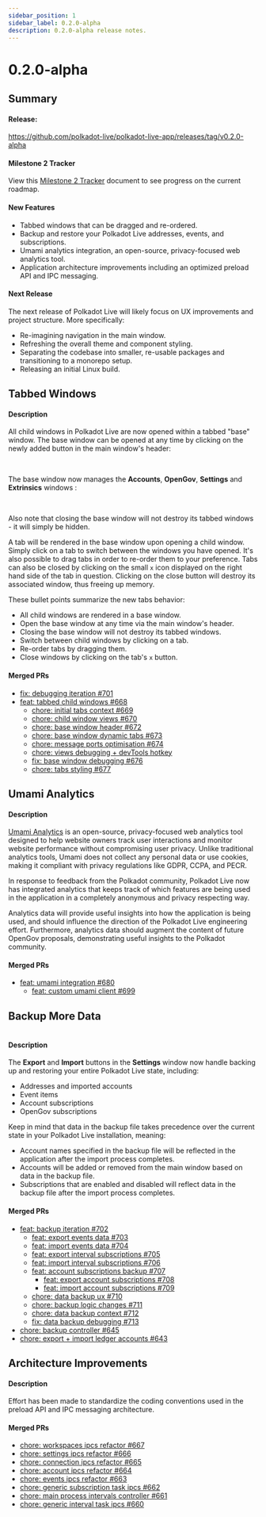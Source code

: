```yaml
---
sidebar_position: 1
sidebar_label: 0.2.0-alpha
description: 0.2.0-alpha release notes.
---
```



# 0.2.0-alpha

## Summary

#### Release:

https://github.com/polkadot-live/polkadot-live-app/releases/tag/v0.2.0-alpha 

#### Milestone 2 Tracker

View this [Milestone 2 Tracker](https://docs.google.com/spreadsheets/d/1OnDXC8sXcX6DqMHZxLTVo6zQuEkEuZgBTIZHfpDoXLg/edit?usp=sharing) document to see progress on the current roadmap.

#### New Features

- Tabbed windows that can be dragged and re-ordered.
- Backup and restore your Polkadot Live addresses, events, and subscriptions.
- Umami analytics integration, an open-source, privacy-focused web analytics tool. 
- Application architecture improvements including an optimized preload API and IPC messaging.

#### Next Release

The next release of Polkadot Live will likely focus on UX improvements and project structure. More specifically:

- Re-imagining navigation in the main window.
- Refreshing the overall theme and component styling.
- Separating the codebase into smaller, re-usable packages and transitioning to a monorepo setup. 
- Releasing an initial Linux build.

## Tabbed Windows

#### Description

All child windows in Polkadot Live are now opened within a tabbed "base" window. The base window can be opened at any time by clicking on the newly added button in the main window's header:

<Img url="/img/releases/0-2-0-alpha/img-01.jpg" maxHeight="40px" />

<br />The base window now manages the **Accounts**, **OpenGov**, **Settings** and **Extrinsics** windows :

<Img url="/img/releases/0-2-0-alpha/img-02.jpg" maxHeight="240px" />

<br />Also note that closing the base window will not destroy its tabbed windows - it will simply be hidden.

A tab will be rendered in the base window upon opening a child window. Simply click on a tab to switch between the windows you have opened. It's also possible to drag tabs in order to re-order them to your preference. Tabs can also be closed by clicking on the small `x` icon displayed on the right hand side of the tab in question. Clicking on the close button will destroy its associated window, thus freeing up memory.

These bullet points summarize the new tabs behavior:
- All child windows are rendered in a base window.
- Open the base window at any time via the main window's header.
- Closing the base window will not destroy its tabbed windows.
- Switch between child windows by clicking on a tab.
- Re-order tabs by dragging them.
- Close windows by clicking on the tab's `x` button.

#### Merged PRs

- [fix: debugging iteration #701](https://github.com/polkadot-live/polkadot-live-app/pull/701)
- [feat: tabbed child windows #668](https://github.com/polkadot-live/polkadot-live-app/pull/668)
  - [chore: initial tabs context #669](https://github.com/polkadot-live/polkadot-live-app/pull/669)
  - [chore: child window views #670](https://github.com/polkadot-live/polkadot-live-app/pull/670)
  - [chore: base window header #672](https://github.com/polkadot-live/polkadot-live-app/pull/672)
  - [chore: base window dynamic tabs #673](https://github.com/polkadot-live/polkadot-live-app/pull/673)
  - [chore: message ports optimisation #674](https://github.com/polkadot-live/polkadot-live-app/pull/674)
  - [chore: views debugging + devTools hotkey](https://github.com/polkadot-live/polkadot-live-app/pull/675)
  - [fix: base window debugging #676](https://github.com/polkadot-live/polkadot-live-app/pull/676)
  - [chore: tabs styling #677](https://github.com/polkadot-live/polkadot-live-app/pull/677)

## Umami Analytics

#### Description

[Umami Analytics](https://umami.is/) is an open-source, privacy-focused web analytics tool designed to help website owners track user interactions and monitor website performance without compromising user privacy. Unlike traditional analytics tools, Umami does not collect any personal data or use cookies, making it compliant with privacy regulations like GDPR, CCPA, and PECR.

In response to feedback from the Polkadot community, Polkadot Live now has integrated analytics that keeps track of which features are being used in the application in a completely anonymous and privacy respecting way.

Analytics data will provide useful insights into how the application is being used, and should influence the direction of the Polkadot Live engineering effort. Furthermore, analytics data should augment the content of future OpenGov proposals, demonstrating useful insights to the Polkadot community.

#### Merged PRs

- [feat: umami integration #680](https://github.com/polkadot-live/polkadot-live-app/pull/680)
  - [feat: custom umami client #699](https://github.com/polkadot-live/polkadot-live-app/pull/699)

## Backup More Data

<Img url="/img/releases/0-2-0-alpha/img-03.jpg" maxHeight="342px" />

#### Description

The **Export** and **Import** buttons in the **Settings** window now handle backing up and restoring your entire Polkadot Live state, including:

- Addresses and imported accounts
- Event items
- Account subscriptions
- OpenGov subscriptions

Keep in mind that data in the backup file takes precedence over the current state in your Polkadot Live installation, meaning:

- Account names specified in the backup file will be reflected in the application after the import process completes.
- Accounts will be added or removed from the main window based on data in the backup file.
- Subscriptions that are enabled and disabled will reflect data in the backup file after the import process completes.

#### Merged PRs

- [feat: backup iteration #702](https://github.com/polkadot-live/polkadot-live-app/pull/702)
  - [feat: export events data #703](https://github.com/polkadot-live/polkadot-live-app/pull/703)
  - [feat: import events data #704](https://github.com/polkadot-live/polkadot-live-app/pull/704)
  - [feat: export interval subscriptions #705](https://github.com/polkadot-live/polkadot-live-app/pull/705)
  - [feat: import interval subscriptions #706](https://github.com/polkadot-live/polkadot-live-app/pull/706)
  - [feat: account subscriptions backup #707](https://github.com/polkadot-live/polkadot-live-app/pull/707)
    - [feat: export account subscriptions #708](https://github.com/polkadot-live/polkadot-live-app/pull/708)
    - [feat: import account subscriptions #709](https://github.com/polkadot-live/polkadot-live-app/pull/709)
  - [chore: data backup ux #710](https://github.com/polkadot-live/polkadot-live-app/pull/710)
  - [chore: backup logic changes #711](https://github.com/polkadot-live/polkadot-live-app/pull/711)
  - [chore: data backup context #712](https://github.com/polkadot-live/polkadot-live-app/pull/712)
  - [fix: data backup debugging #713](https://github.com/polkadot-live/polkadot-live-app/pull/713)
- [chore: backup controller #645](https://github.com/polkadot-live/polkadot-live-app/pull/645)
- [chore: export + import ledger accounts #643](https://github.com/polkadot-live/polkadot-live-app/pull/643)

## Architecture Improvements

#### Description

Effort has been made to standardize the coding conventions used in the preload API and IPC messaging architecture.

#### Merged PRs

- [chore: workspaces ipcs refactor #667](https://github.com/polkadot-live/polkadot-live-app/pull/667)
- [chore: settings ipcs refactor #666](https://github.com/polkadot-live/polkadot-live-app/pull/666)
- [chore: connection ipcs refactor #665](https://github.com/polkadot-live/polkadot-live-app/pull/665)
- [chore: account ipcs refactor #664](https://github.com/polkadot-live/polkadot-live-app/pull/664)
- [chore: events ipcs refactor #663](https://github.com/polkadot-live/polkadot-live-app/pull/663)
- [chore: generic subscription task ipcs #662](https://github.com/polkadot-live/polkadot-live-app/pull/662)
- [chore: main process intervals controller #661](https://github.com/polkadot-live/polkadot-live-app/pull/661)
- [chore: generic interval task ipcs #660](https://github.com/polkadot-live/polkadot-live-app/pull/660)
